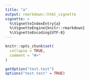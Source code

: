 ```yaml
---
title: "a"
output: rmarkdown::html_vignette
vignette: >
  %\VignetteIndexEntry{a}
  %\VignetteEngine{knitr::rmarkdown}
  %\VignetteEncoding{UTF-8}
---
```


```r
knitr::opts_chunk$set(
  collapse = TRUE,
  comment = "#>"
)
```

```r
getOption("test.test")
options("test.test" = TRUE)
```
